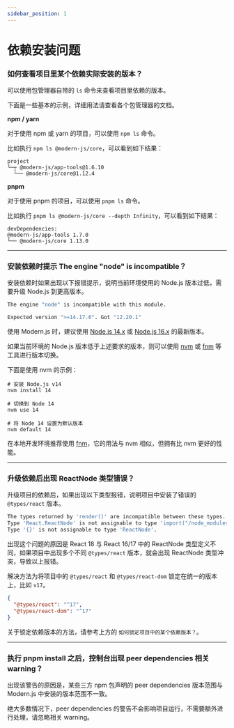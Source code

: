 ```yaml
---
sidebar_position: 1
---
```


# 依赖安装问题

### 如何查看项目里某个依赖实际安装的版本？

可以使用包管理器自带的 `ls` 命令来查看项目里依赖的版本。

下面是一些基本的示例，详细用法请查看各个包管理器的文档。

**npm / yarn**

对于使用 npm 或 yarn 的项目，可以使用 `npm ls` 命令。

比如执行 `npm ls @modern-js/core`，可以看到如下结果：

```
project
└─┬ @modern-js/app-tools@1.6.10
  └── @modern-js/core@1.12.4
```

**pnpm**

对于使用 pnpm 的项目，可以使用 `pnpm ls` 命令。

比如执行 `pnpm ls @modern-js/core --depth Infinity`，可以看到如下结果：

```
devDependencies:
@modern-js/app-tools 1.7.0
└── @modern-js/core 1.13.0
```

---

### 安装依赖时提示 The engine "node" is incompatible？

安装依赖时如果出现以下报错提示，说明当前环境使用的 Node.js 版本过低，需要升级 Node.js 到更高版本。

```bash
The engine "node" is incompatible with this module.

Expected version ">=14.17.6". Got "12.20.1"
```

使用 Modern.js 时，建议使用 [Node.js 14.x](https://nodejs.org/download/release/latest-v14.x/) 或 [Node.js 16.x](https://nodejs.org/download/release/latest-v16.x/) 的最新版本。

如果当前环境的 Node.js 版本低于上述要求的版本，则可以使用 [nvm](https://github.com/nvm-sh/nvm) 或 [fnm](https://github.com/Schniz/fnm) 等工具进行版本切换。

下面是使用 nvm 的示例：

```
# 安装 Node.js v14
nvm install 14

# 切换到 Node 14
nvm use 14

# 将 Node 14 设置为默认版本
nvm default 14
```

在本地开发环境推荐使用 [fnm](https://github.com/Schniz/fnm)，它的用法与 nvm 相似，但拥有比 nvm 更好的性能。

---

### 升级依赖后出现 ReactNode 类型错误？

升级项目的依赖后，如果出现以下类型报错，说明项目中安装了错误的 `@types/react` 版本。

```bash
The types returned by 'render()' are incompatible between these types.
Type 'React.ReactNode' is not assignable to type 'import("/node_modules/@types/react/index").ReactNode'.
Type '{}' is not assignable to type 'ReactNode'.
```

出现这个问题的原因是 React 18 与 React 16/17 中的 ReactNode 类型定义不同，如果项目中出现多个不同 `@types/react` 版本，就会出现 ReactNode 类型冲突，导致以上报错。

解决方法为将项目中的 `@types/react` 和 `@types/react-dom` 锁定在统一的版本上，比如 `v17`。

```json
{
  "@types/react": "^17",
  "@types/react-dom": "^17"
}
```

关于锁定依赖版本的方法，请参考上方的 `如何锁定项目中的某个依赖版本？`。

---

### 执行 pnpm install 之后，控制台出现 peer dependencies 相关 warning？

出现该警告的原因是，某些三方 npm 包声明的 peer dependencies 版本范围与 Modern.js 中安装的版本范围不一致。

绝大多数情况下，peer dependencies 的警告不会影响项目运行，不需要额外进行处理，请忽略相关 warning。

